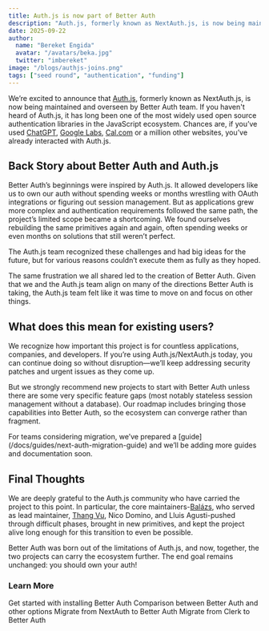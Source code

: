 ```yaml
---
title: Auth.js is now part of Better Auth
description: "Auth.js, formerly known as NextAuth.js, is now being maintained and overseen by Better Auth team"
date: 2025-09-22
author:
  name: "Bereket Engida"
  avatar: "/avatars/beka.jpg"
  twitter: "imbereket"
image: "/blogs/authjs-joins.png"
tags: ["seed round", "authentication", "funding"]
---
```


We’re excited to announce that [Auth.js](https://authjs.dev), formerly known as NextAuth.js, is now being maintained and overseen by Better Auth team. If you haven't heard of Auth.js, it has long been one of the most widely used open source authentication libraries in the JavaScript ecosystem. Chances are, if you’ve used [ChatGPT](https://chatgpt.com), [Google Labs](https://labs.google), [Cal.com](https://cal.com) or a million other websites, you’ve already interacted with Auth.js.  

## Back Story about Better Auth and Auth.js

Better Auth’s beginnings were inspired by Auth.js. It allowed developers like us to own our auth without spending weeks or months wrestling with OAuth integrations or figuring out session management. But as applications grew more complex and authentication requirements followed the same path, the project’s limited scope became a shortcoming. We found ourselves rebuilding the same primitives again and again, often spending weeks or even months on solutions that still weren’t perfect.
  
The Auth.js team recognized these challenges and had big ideas for the future, but for various reasons couldn’t execute them as fully as they hoped.

The same frustration we all shared led to the creation of Better Auth. Given that we and the Auth.js team align on many of the directions Better Auth is taking, the Auth.js team felt like it was time to move on and focus on other things. 

## What does this mean for existing users?

We recognize how important this project is for countless applications, companies, and developers. If you’re using Auth.js/NextAuth.js today, you can continue doing so without disruption—we’ll keep addressing security patches and urgent issues as they come up.

But we strongly recommend new projects to start with Better Auth unless there are some very specific feature gaps (most notably stateless session management without a database). Our roadmap includes bringing those capabilities into Better Auth, so the ecosystem can converge rather than fragment.

<Callout>
For teams considering migration, we’ve prepared a [guide](/docs/guides/next-auth-migration-guide) and we’ll be adding more guides and documentation soon.
</Callout>

## Final Thoughts

We are deeply grateful to the Auth.js community who have carried the project to this point. In particular, the core maintainers-[Balázs](https://x.com/balazsorban44), who served as lead maintainer, [Thang Vu](https://x.com/thanghvu), Nico Domino, and Lluis Agusti-pushed through difficult phases, brought in new primitives, and kept the project alive long enough for this transition to even be possible.

Better Auth was born out of the limitations of Auth.js, and now, together, the two projects can carry the ecosystem further. The end goal remains unchanged: you should own your auth!

### Learn More

<Cards>
  <Card
    href="https://www.better-auth.com/docs/introduction"
    title="Better Auth Setup"
  >
    Get started with installing Better Auth
  </Card>
    <Card
    href="https://www.better-auth.com/docs/comparison"
    title="Comparison"
  >
    Comparison between Better Auth and other options
  </Card>
  <Card
    href="https://www.better-auth.com/docs/guides/next-auth-migration-guide"
    title="NextAuth Migration Guide"
  >
    Migrate from NextAuth to Better Auth
  </Card>
  <Card
    href="https://www.better-auth.com/docs/guides/clerk-migration-guide"
    title="Clerk Migration Guide"
  >
    Migrate from Clerk to Better Auth
  </Card>
</Cards>
